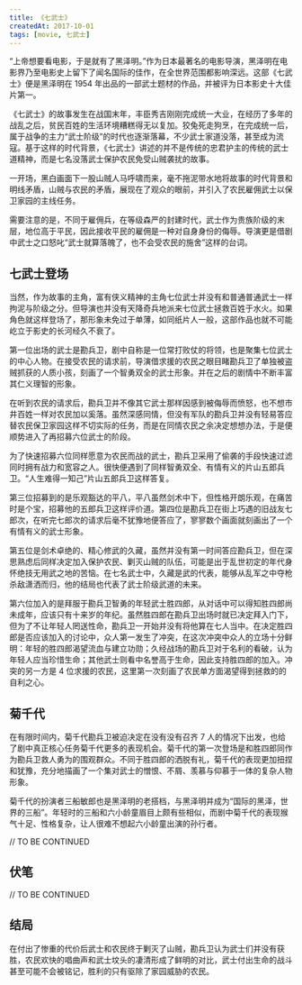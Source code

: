 ```yaml
---
title: 《七武士》
createdAt: 2017-10-01
tags: [movie, 七武士]
---
```


“上帝想要看电影，于是就有了黑泽明。”作为日本最著名的电影导演，黑泽明在电影界乃至电影史上留下了闻名国际的佳作，在全世界范围都影响深远。这部《七武士》便是黑泽明在 1954 年出品的一部武士题材的作品，并被评为日本影史十大佳片第一。

《七武士》的故事发生在战国末年，丰臣秀吉刚刚完成统一大业，在经历了多年的战乱之后，贫民百姓的生活环境糟糕得无以复加。狡兔死走狗烹，在完成统一后，属于战争的主力“武士阶级”的时代也逐渐落幕，不少武士家道没落，甚至成为流寇。基于这样的时代背景，《七武士》讲述的并不是传统的忠君护主的传统的武士道精神，而是七名没落武士保护农民免受山贼袭扰的故事。

一开场，黑白画面下一股山贼人马呼啸而来，毫不拖泥带水地将故事的时代背景和明线矛盾，山贼与农民的矛盾，展现在了观众的眼前，并引入了农民雇佣武士以保卫家园的主线任务。

需要注意的是，不同于雇佣兵，在等级森严的封建时代，武士作为贵族阶级的末层，地位高于平民，因此接收平民的雇佣是一种对自身身份的侮辱。导演更是借剧中武士之口怒叱“武士就算落魄了，也不会受农民的施舍”这样的台词。

## 七武士登场

当然，作为故事的主角，富有侠义精神的主角七位武士并没有和普通普通武士一样拘泥与阶级之分。但导演也并没有天降奇兵地派来七位武士拯救百姓于水火。如果角色就这样登场了，那形象未免过于单薄，如同纸片人一般，这部作品也就不可能屹立于影史的长河经久不衰了。

第一位出场的武士是勘兵卫，剧中自称是一位常打败仗的将领，也是聚集七位武士的中心人物。在接受农民的请求前，导演借求援的农民之眼目睹勘兵卫了单独被盗贼抓获的人质小孩，刻画了一个智勇双全的武士形象。并在之后的剧情中不断丰富其仁义理智的形象。

在听到农民的请求后，勘兵卫并不像其它武士那样因感到被侮辱而愤怒，也不想市井百姓一样对农民加以奚落。虽然深感同情，但没有军队的勘兵卫并没有轻易答应替农民保卫家园这样不切实际的任务，而是在同情农民之余决定想想办法，于是便顺势进入了再招募六位武士的阶段。

为了快速招募六位同样愿意为农民而战的武士，勘兵卫采用了偷袭的手段快速过滤同时拥有战力和宽容之人。很快便遇到了同样智勇双全、有情有义的片山五郎兵卫。“人生难得一知己”片山五郎兵卫这样答复。

第三位招募到的是乐观豁达的平八，平八虽然剑术中下，但性格开朗乐观，在痛苦时是个宝，招募他的五郎兵卫这样评价道。第四位是勘兵卫在街上巧遇的旧战友七郎次，在听完七郎次的请求后毫不犹豫地便答应了，寥寥数个画面就刻画出了一个有情有义的武士形象。

第五位是剑术卓绝的、精心修武的久藏，虽然并没有第一时间答应勘兵卫，但在深思熟虑后同样决定加入保护农民、剿灭山贼的队伍，可能是出于乱世初定的年代身怀绝技无用武之地的苦恼。在七名武士中，久藏是武的代表，能够从乱军之中夺枪杀敌潇洒而归，他的结局也代表了武士阶级武道的未来。

第六位加入的是拜服于勘兵卫智勇的年轻武士胜四郎，从对话中可以得知胜四郎尚未成年，应该只有十来岁的年纪。虽然胜四郎在勘兵卫出场时就已决定拜入门下，但为了不让年轻人罔送性命，勘兵卫一开始并没有将他算在七人当中。在决定胜四郎是否应该加入的讨论中，众人第一发生了冲突，在这次冲突中众人的立场十分鲜明：年轻的胜四郎渴望流血与建立功勋；久经战场的勘兵卫对于名利的看破，认为年轻人应当珍惜生命；其他武士则看中名誉高于生命，因此支持胜四郎的加入。冲突的另一方是 4 位求援的农民，这里第一次刻画了农民单方面渴望得到拯救的的自利之心。

## 菊千代

在有限时间内，菊千代勘兵卫被迫决定在没有没有召齐 7 人的情况下出发，也给了剧中真正核心任务菊千代更多的表现机会。菊千代的第一次登场是和胜四郎同作为勘兵卫救人勇为的围观群众。不同于胜四郎的洒脱有礼，菊千代的表现更加扭捏和犹豫，充分地描画了一个集对武士的憎恨、不屑、羡慕与仰慕于一体的复杂人物形象。

菊千代的扮演者三船敏郎也是黑泽明的老搭档，与黑泽明并成为“国际的黑泽，世界的三船”。年轻时的三船和六小龄童眉目上颇有些相似，而剧中菊千代的表现猴气十足、性格复杂，让人很难不想起六小龄童出演的孙行者。

// TO BE CONTINUED

## 伏笔

// TO BE CONTINUED

## 结局

在付出了惨重的代价后武士和农民终于剿灭了山贼，勘兵卫认为武士们并没有获胜，农民欢快的唱曲声和武士坟头的凄清形成了鲜明的对比，武士付出生命的战斗甚至可能不会被铭记，胜利的只有驱除了家园威胁的农民。
